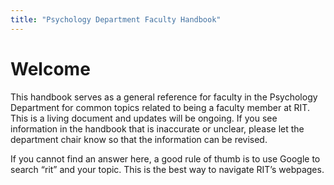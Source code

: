 ```yaml
---
title: "Psychology Department Faculty Handbook"
---
```


# Welcome

This handbook serves as a general reference for faculty in the Psychology Department for common topics related to being a faculty member at RIT. This is a living document and updates will be ongoing. If you see information in the handbook that is inaccurate or unclear, please let the department chair know so that the information can be revised.

If you cannot find an answer here, a good rule of thumb is to use Google to search "rit" and your topic. This is the best way to navigate RIT's webpages.
